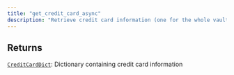 ```yaml
---
title: "get_credit_card_async"
description: "Retrieve credit card information (one for the whole vault)"
---
```





## Returns

[`CreditCardDict`](../misc/creditcarddict): Dictionary containing credit card information
